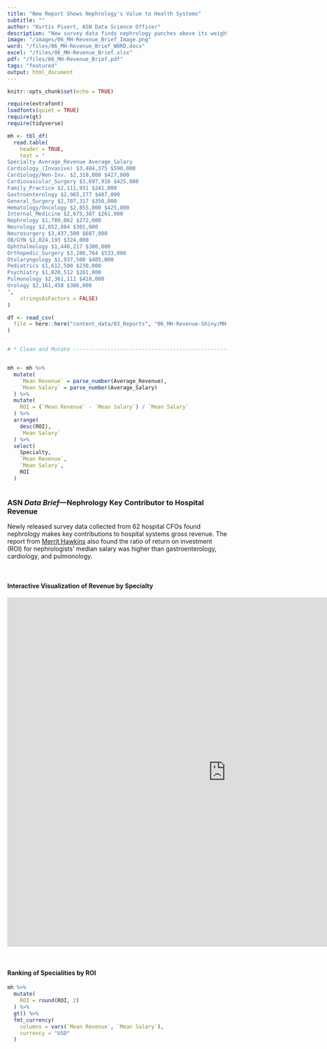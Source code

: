 ```yaml
---
title: "New Report Shows Nephrology's Value to Health Systems"
subtitle: ""
author: "Kurtis Pivert, ASN Data Science Officer"
description: "New survey data finds nephrology punches above its weight in generating revenue for health systems." 
image: "/images/06_MH-Revenue_Brief_Image.png"
word: "/files/06_MH-Revenue_Brief_WORD.docx"
excel: "/files/06_MH-Revenue_Brief.xlsx"
pdf: "/files/06_MH-Revenue_Brief.pdf"
tags: "featured"
output: html_document
---
```


```r
knitr::opts_chunk$set(echo = TRUE)
```

```r

require(extrafont)
loadfonts(quiet = TRUE)
require(gt)
require(tidyverse)

```

```r

mh <- tbl_df(
  read.table(
    header = TRUE, 
    text = "
Specialty Average_Revenue Average_Salary
Cardiology_(Invasive) $3,484,375 $590,000
Cardiology/Non-Inv. $2,310,000 $427,000
Cardiovascular_Surgery $3,697,916 $425,000
Family_Practice $2,111,931 $241,000
Gastroenterology $2,965,277 $487,000
General_Surgery $2,707,317 $350,000
Hematology/Oncology $2,855,000 $425,000
Internal_Medicine $2,675,387 $261,000
Nephrology $1,789,062 $272,000
Neurology $2,052,884 $301,000
Neurosurgery $3,437,500 $687,000
OB/GYN $2,024,193 $324,000
Ophthalmology $1,440,217 $300,000
Orthopedic_Surgery $3,286,764 $533,000
Otolaryngology $1,937,500 $405,000
Pediatrics $1,612,500 $230,000
Psychiatry $1,820,512 $261,000
Pulmonology $2,361,111 $418,000
Urology $2,161,458 $386,000
",
    stringsAsFactors = FALSE)
) 

df <- read_csv(
  file = here::here("content_data/03_Reports", "06_MH-Revenue-Shiny/MH-Revenue/table.csv")
)


# * Clean and Mutate ------------------------------------------------------


mh <- mh %>% 
  mutate(
    `Mean Revenue` = parse_number(Average_Revenue),
    `Mean Salary` = parse_number(Average_Salary)
  ) %>% 
  mutate(
    ROI = (`Mean Revenue` - `Mean Salary`) / `Mean Salary` 
  ) %>% 
  arrange(
    desc(ROI), 
    `Mean Salary`
  ) %>%
  select(
    Specialty,
    `Mean Revenue`,
    `Mean Salary`,
    ROI
  )



```



### ASN _Data Brief_---Nephrology Key Contributor to Hospital Revenue 


Newly released survey data collected from 62 hospital CFOs found nephrology makes 
key contributions to hospital systems gross revenue. The report from 
[Merrit Hawkins](https://www.merritthawkins.com/news-and-insights/blog/healthcare-news-and-trends/New-Survey-Shows-Physicians-Are-Key-Revenue-Generators-for-Hospitals/)
also found the ratio of return on investment (ROI) for nephrologists' median salary
was higher than gastroenterology, cardiology, and pulmonology. 

<br>

#### Interactive Visualization of Revenue by Specialty 


<iframe width="1000" height="800" frameborder="no"src="https://asndataanalytics.shinyapps.io/MH-Revenue/"> </iframe>

<br>

#### Ranking of Specialities by ROI

```r

mh %>% 
  mutate(
    ROI = round(ROI, 2)
  ) %>% 
  gt() %>% 
  fmt_currency(
    columns = vars(`Mean Revenue`, `Mean Salary`),
    currency = "USD"
  ) 
  


```


